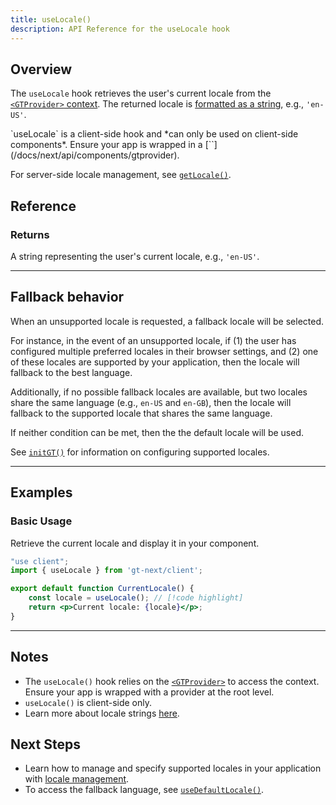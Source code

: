 ```yaml
---
title: useLocale()
description: API Reference for the useLocale hook
---
```


## Overview

The `useLocale` hook retrieves the user's current locale from the [`<GTProvider>` context](/docs/next/api/components/gtprovider).
The returned locale is [formatted as a string](/docs/reference/locale-strings), e.g., `'en-US'`.


<Callout>
    `useLocale` is a client-side hook and *can only be used on client-side components*.
    Ensure your app is wrapped in a [`<GTProvider>`](/docs/next/api/components/gtprovider).
</Callout>

For server-side locale management, see [`getLocale()`](/docs/next/api/helpers/getLocale).

## Reference

### Returns

A string representing the user's current locale, e.g., `'en-US'`.

---

## Fallback behavior
When an unsupported locale is requested, a fallback locale will be selected.

For instance, in the event of an unsupported locale,
if (1) the user has configured multiple preferred locales in their browser settings,
and (2) one of these locales are supported by your application,
then the locale will fallback to the best language.

Additionally, if no possible fallback locales are available,
but two locales share the same language (e.g., `en-US` and `en-GB`),
then the locale will fallback to the supported locale that shares the same language.

If neither condition can be met, then the the default locale will be used.

See [`initGT()`](/docs/next/api/config/initGT#supported-locales) for information on configuring supported locales.

---

## Examples

### Basic Usage

Retrieve the current locale and display it in your component.

```jsx title="CurrentLocale.jsx" copy
"use client";
import { useLocale } from 'gt-next/client';

export default function CurrentLocale() {
    const locale = useLocale(); // [!code highlight]
    return <p>Current locale: {locale}</p>;
}
```

---


## Notes
 * The `useLocale()` hook relies on the [`<GTProvider>`](/docs/next/api/components/gtprovider) to access the context. Ensure your app is wrapped with a provider at the root level.
 * `useLocale()` is client-side only.
 * Learn more about locale strings [here](/docs/reference/locale-strings).

## Next Steps
 * Learn how to manage and specify supported locales in your application with [locale management](/docs/next/guides/locale-management).
 * To access the fallback language, see [`useDefaultLocale()`](/docs/next/api/helpers/useDefaultLocale).